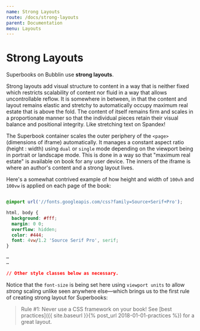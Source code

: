 ```yaml
---
name: Strong Layouts
route: /docs/strong-layouts
parent: Documentation
menu: Layouts
---
```

# Strong Layouts

Superbooks on Bubblin use **strong layouts**. 

Strong layouts add visual structure to content in a way that is neither fixed which restricts scalability of content nor fluid in a way that allows uncontrollable reflow. It is somewhere in between, in that the content and layout remains elastic and stretchy to automatically occupy maximum real estate that is above the fold. The content of itself remains firm and scales in a proportionate manner so that the individual pieces retain their visual balance and positional integrity. Like stretching text on Spandex!

The Superbook container scales the outer periphery of the `<page>` (dimensions of iframe) automatically. It manages a constant aspect ratio (height : width) using `dual` or `single` mode depending on the viewport being in portrait or landscape mode. This is done in a way so that "maximum real estate" is available on book for any user device. The inners of the iframe is where an author's content and a strong layout lives.

Here's a somewhat contrived example of how height and width of `100vh` and `100vw` is applied on each page of the book:

```CSS

@import url('//fonts.googleapis.com/css?family=Source+Serif+Pro');

html, body {
  background: #fff;
  margin: 0 0;
  overflow: hidden;
  color: #444;
  font: 4vw/1.2 'Source Serif Pro', serif;
}

…
…

// Other style classes below as necessary.

```

Notice that the `font-size` is being set here using `viewport units` to allow _strong_ scaling unlike seen anywhere else—which brings us to the first rule of creating strong layout for Superbooks:

> Rule #1: Never use a CSS framework on your book! See [best practices]({{ site.baseurl }}{% post_url 2018-01-01-practices %}) for a great layout.